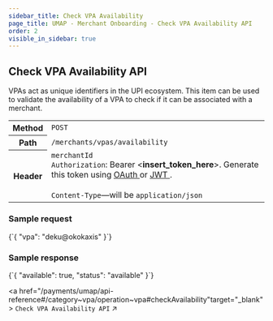 ```yaml
---
sidebar_title: Check VPA Availability
page_title: UMAP - Merchant Onboarding - Check VPA Availability API
order: 2
visible_in_sidebar: true
---
```


## Check VPA Availability API

VPAs act as unique identifiers in the UPI ecosystem. This item can be used to validate the availability of a VPA to check if it can be associated with a merchant.

<table>
    <tbody>
        <tr>
            <th>Method</th>
            <td>
                <code>POST</code>
            </td>
        </tr>
        <tr>
            <th>Path</th>
            <td>
                <code>/merchants/vpas/availability</code>
            </td>
        </tr>
        <tr>
            <th>Header</th>
            <td>
                <code>merchantId</code><br/>
                <code>Authorization</code>: Bearer &lt;<b>insert_token_here</b>&gt;.
                Generate this token using <a
                    href="/payments/upi-deeplinks/resources/oauth"
                    target="_blank">
                    OAuth
                </a> or <a
                    href="/payments/upi-deeplinks/resources/jwt"
                    target="_blank">
                    JWT
                </a>.<br />
                <br />
                <code>Content-Type</code>—will be <code>application/json</code>
            </td>
        </tr>
    </tbody>
</table>

### Sample request

<CodeBlockWithCopy language="json">
    {`{
    "vpa": "deku@okokaxis"
}`}
</CodeBlockWithCopy>

### Sample response

<CodeBlockWithCopy language="json">
    {`{
  "available": true,
  "status": "available"
}`}
</CodeBlockWithCopy>

<a href="/payments/umap/api-reference#/category~vpa/operation~vpa#checkAvailability"target="_blank">
<code>Check VPA Availability API</code> ↗
</a>